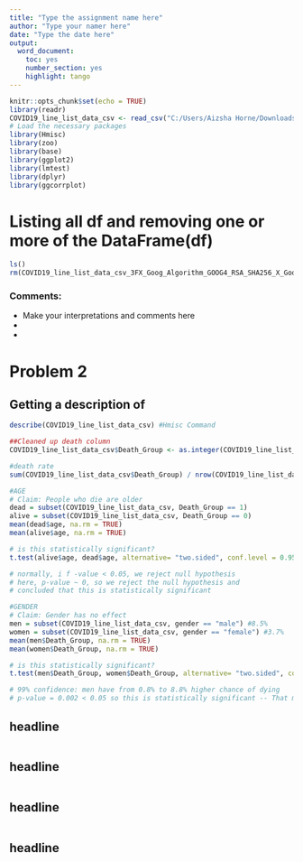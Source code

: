 ---
title: "Type the assignment name here"
author: "Type your namer here"
date: "Type the date here"
output:
  word_document:
    toc: yes
    number_section: yes
    highlight: tango
---

```{r setup, include=FALSE} 
knitr::opts_chunk$set(echo = TRUE)
library(readr)
COVID19_line_list_data_csv <- read_csv("C:/Users/Aizsha Horne/Downloads/COVID19_line_list_data.csv.csv")
# Load the necessary packages
library(Hmisc)
library(zoo)
library(base)
library(ggplot2)
library(lmtest)
library(dplyr)
library(ggcorrplot)
```

# Listing all df and removing one or more of the DataFrame(df)
```{r tidy = TRUE, message = FALSE, warning = FALSE, error = FALSE}
ls()
rm(COVID19_line_list_data_csv_3FX_Goog_Algorithm_GOOG4_RSA_SHA256_X_Goog_Credential_gcp_kaggle_com_kaggle_161607_iam_gserviceaccount_com_2F20220624_2Fauto_2Fstorage_2Fgoog4_request_X_Goog_Date_20220624T133650Z_)
```

### Comments:
*  Make your interpretations and comments here
* 
* 

# Problem 2
## Getting a description of 
```{r tidy = TRUE, message = FALSE, warning = FALSE, error = FALSE}
describe(COVID19_line_list_data_csv) #Hmisc Command

##Cleaned up death column
COVID19_line_list_data_csv$Death_Group <- as.integer(COVID19_line_list_data_csv$death != 0)

#death rate 
sum(COVID19_line_list_data_csv$Death_Group) / nrow(COVID19_line_list_data_csv)

#AGE
# Claim: People who die are older
dead = subset(COVID19_line_list_data_csv, Death_Group == 1)
alive = subset(COVID19_line_list_data_csv, Death_Group == 0)
mean(dead$age, na.rm = TRUE)
mean(alive$age, na.rm = TRUE)

# is this statistically significant?
t.test(alive$age, dead$age, alternative= "two.sided", conf.level = 0.95)

# normally, i f -value < 0.05, we reject null hypothesis
# here, p-value ~ 0, so we reject the null hypothesis and 
# concluded that this is statistically significant 

#GENDER
# Claim: Gender has no effect
men = subset(COVID19_line_list_data_csv, gender == "male") #8.5%
women = subset(COVID19_line_list_data_csv, gender == "female") #3.7%
mean(men$Death_Group, na.rm = TRUE)
mean(women$Death_Group, na.rm = TRUE)

# is this statistically significant?
t.test(men$Death_Group, women$Death_Group, alternative= "two.sided", conf.level = 0.99)

# 99% confidence: men have from 0.8% to 8.8% higher chance of dying 
# p-value = 0.002 < 0.05 so this is statistically significant -- That men have higher death rate in this example than women and is represent by the population,
```

## headline
```{r tidy = TRUE, message = FALSE, warning = FALSE, error = FALSE}

```

## headline
```{r tidy = TRUE, message = FALSE, warning = FALSE, error = FALSE}

```

## headline 
```{r tidy = TRUE, message = FALSE, warning = FALSE, error = FALSE}

```

## headline
```{r tidy = TRUE, message = FALSE, warning = FALSE, error = FALSE}

```
